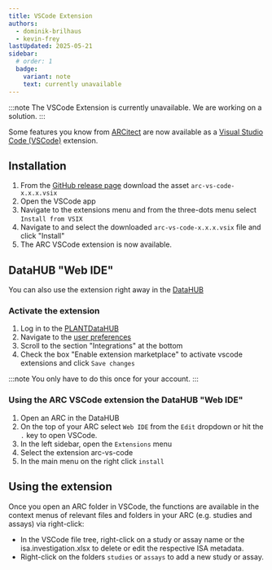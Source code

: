 ```yaml
---
title: VSCode Extension
authors:
  - dominik-brilhaus
  - kevin-frey
lastUpdated: 2025-05-21
sidebar:
  # order: 1
  badge:
    variant: note
    text: currently unavailable
---
```


:::note
The VSCode Extension is currently unavailable. We are working on a solution.
:::



Some features you know from [ARCitect](/nfdi4plants.knowledgebase/arcitect) are now available as a [Visual Studio Code (VSCode)](https://code.visualstudio.com/Download) extension. 

## Installation

<Tabs>

<Steps>

1. From the [GitHub release page](https://github.com/nfdi4plants/arc-vs-code/releases/latest) download the asset `arc-vs-code-x.x.x.vsix`
2. Open the VSCode app
3. Navigate to the extensions menu and from the three-dots menu select `Install from VSIX`
4. Navigate to and select the downloaded `arc-vs-code-x.x.x.vsix` file and click "Install"
5. The ARC VSCode extension is now available. 

</Steps>

## DataHUB "Web IDE"

You can also use the extension right away in the [DataHUB](/nfdi4plants.knowledgebase/datahub)

### Activate the extension

<Steps>

1. Log in to the [PLANTDataHUB](https://git.nfdi4plants.org)
2. Navigate to the [user preferences](/nfdi4plants.knowledgebase/datahub/navigation-settings/datahub-user-settings)
3. Scroll to the section "Integrations" at the bottom
4. Check the box "Enable extension marketplace" to activate vscode extensions and click `Save changes`

</Steps>

:::note
You only have to do this once for your account.
::: 
</Tabs>


### Using the ARC VSCode extension the DataHUB "Web IDE"

<Steps>

1. Open an ARC in the DataHUB
2. On the top of your ARC select `Web IDE` from the `Edit` dropdown or hit the `.` key to open VSCode. 
3. In the left sidebar, open the `Extensions` menu
4. Select the extension arc-vs-code
5. In the main menu on the right click `install`

</Steps>

## Using the extension

Once you open an ARC folder in VSCode, the functions are available in the context menus of relevant files and folders in your ARC (e.g. studies and assays) via right-click: 

- In the VSCode file tree, right-click on a study or assay name or the isa.investigation.xlsx to delete or edit the respective ISA metadata. 
- Right-click on the folders `studies` or `assays` to add a new study or assay.
